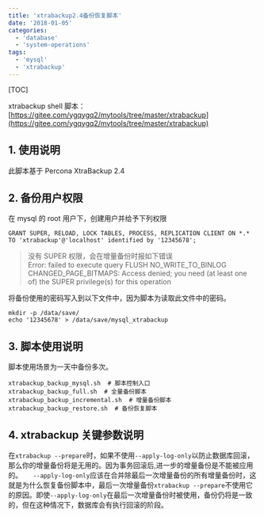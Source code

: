 ```yaml
---
title: 'xtrabackup2.4备份恢复脚本'
date: '2018-01-05'
categories:
  - 'database'
  - 'system-operations'
tags:
  - 'mysql'
  - 'xtrabackup'
---
```


[TOC]

xtrabackup shell 脚本： [https://gitee.com/ygqygq2/mytools/tree/master/xtrabackup](https://gitee.com/ygqygq2/mytools/tree/master/xtrabackup)

## 1. 使用说明

此脚本基于 Percona XtraBackup 2.4

## 2. 备份用户权限

在 mysql 的 root 用户下，创建用户并给予下列权限

```
GRANT SUPER, RELOAD, LOCK TABLES, PROCESS, REPLICATION CLIENT ON *.* TO 'xtrabackup'@'localhost' identified by '12345678';
```

> 没有 SUPER 权限，会在增量备份时报如下错误  
> Error: failed to execute query FLUSH NO_WRITE_TO_BINLOG CHANGED_PAGE_BITMAPS: Access denied; you need (at least one of) the SUPER privilege(s) for this operation

将备份使用的密码写入到以下文件中，因为脚本为读取此文件中的密码。

```
mkdir -p /data/save/
echo '12345678' > /data/save/mysql_xtrabackup
```

## 3. 脚本使用说明

脚本使用场景为一天中备份多次。

```
xtrabackup_backup_mysql.sh  # 脚本控制入口
xtrabackup_backup_full.sh  # 全量备份脚本
xtrabackup_backup_incremental.sh  # 增量备份脚本
xtrabackup_backup_restore.sh  # 备份恢复脚本
```

## 4. xtrabackup 关键参数说明

在`xtrabackup --prepare`时，如果不使用`--apply-log-only`以防止数据库回滚，那么你的增量备份将是无用的。因为事务回滚后,进一步的增量备份是不能被应用的。   `--apply-log-only`应该在合并除最后一次增量备份的所有增量备份时，这就是为什么恢复备份脚本中，最后一次增量备份`xtrabackup --prepare`不使用它的原因。即使`--apply-log-only`在最后一次增量备份时被使用，备份仍将是一致的，但在这种情况下，数据库会有执行回滚的阶段。

